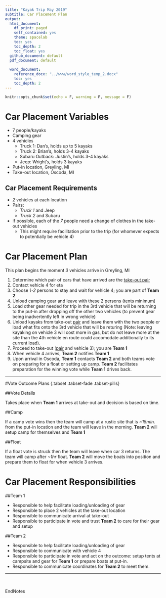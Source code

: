 ```yaml
---
title: "Kayak Trip May 2019"
subtitle: Car Placement Plan
output:
  html_document:
    df_print: paged
    self_contained: yes
    theme: spacelab
    toc: yes
    toc_depth: 2
    toc_float: yes
  github_document: default
  pdf_document: default
    
  word_document:
    reference_docx: "../www/word_style_temp_2.docx"
    toc: yes
    toc_depth: 2
---
```


<!-- #Use this template for html or word -->

```r
knitr::opts_chunk$set(echo = F, warning = F, message = F)
```


<!-- #DOCUMENT BEGIN -->


# Car Placement Variables

* 7 people/kayaks
* Camping gear
* 4 vehicles
    + Truck 1: Dan's, holds up to 5 kayaks 
    + Truck 2: Brian's, holds 3-4 kayaks
    + Subaru Outback: Justin's, holds 3-4 kayaks
    + Jeep: Wright's, holds 3 kayaks
* Put-in location, Greyling, MI
* Take-out location, Oscoda, MI

## Car Placement Requirements {#pairs}

* *2* vehicles at each location
* Pairs: 
    + *Truck 1* and Jeep
    + *Truck 2* and Subaru
* If possible, each of the *7* people need a change of clothes in the take-out vehicles
    + This might require facilitation prior to the trip (for whomever expects to potentially be vehicle 4)

# Car Placement Plan

This plan begins the moment *3* vehicles arrive in Greyling, MI

1. Determine which pair of cars that have arrived are the [take-out pair](#pairs)
2. Contact vehicle 4 for eta
3. Choose *1-2* persons to stay and wait for vehicle 4; you are part of **Team 2**
4. Unload camping gear and leave with these 2 persons (tents minimum)
5. Load other gear needed for trip in the 3rd vehicle that will be returning to the put-in after dropping off the other two vehicles (to prevent gear being inadvertently left in wrong vehicle)
6. Unload kayaks from take-out [pair](#pairs) and leave them with the two people or load what fits onto the 3rd vehicle that will be returing (Note: leaving kayaking on vehicle 3 will cost more in gas, but do not leave more at the site than the 4th vehicle en route could accomodate additionally to its current load).
7. Proceed to take-out ([pair](#pairs) and vehicle 3); you are **Team 1**
8. When vehicle 4 arrives, **Team 2** notifies **Team 1**
9. Upon arrival in Oscoda, **Team 1** contacts **Team 2** and both teams vote on preparing for a float or setting up camp.  **Team 2** facilitates preparation for the winning vote while **Team 1** drives back.


---

#Vote Outcome Plans {.tabset .tabset-fade .tabset-pills}

##Vote Details

Takes place when **Team 1** arrives at take-out and decision is based on time.

##Camp

If a camp vote wins then the team will camp at a rustic site that is *~15min.* from the put-in location and the team will leave in the morning.  **Team 2** will setup camp for themselves and **Team 1**

##Float

If a float vote is struck then the team will leave when car 3 returns.  The team will camp after *~1hr* float.  **Team 2** will move the boats into position and prepare them to float for when vehicle 3 arrives.

# Car Placement Responsibilities {.tabset .tabset-fade .tabset-pills}

##Team 1

* Responsible to help facilitate loading/unloading of gear
* Responsible to place 2 vehicles at the take-out location
* Responsible to communicate arrival at take-out 
* Responsible to participate in vote and trust **Team 2** to care for their gear and setup


##Team 2

* Responsible to help facilitate loading/unloading of gear
* Responsible to communicate with vehicle 4
* Responsible to participate in vote and act on the outcome: setup tents at campsite and gear for **Team 1** or prepare boats at put-in. 
* Responsible to communicate coordinates for **Team 2** to meet them.



---


<br>
<br>
EndNotes
<br>
<br>
<br>
<br>



